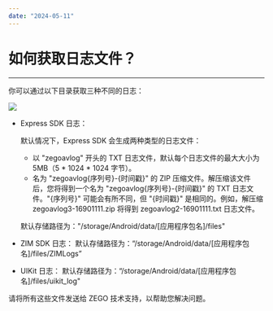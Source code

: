 ```yaml
---
date: "2024-05-11"
---
```

# 如何获取日志文件？

---

你可以通过以下目录获取三种不同的日志：

<Frame width="512" height="auto" caption=""><Frame width="512" height="auto" caption=""><img src="https://doc-media.zego.im/sdk-doc/Pics/zegocloud/call/logs.png" /></Frame></Frame>

* Express SDK 日志：

    默认情况下，Express SDK 会生成两种类型的日志文件：

    * 以 "zegoavlog" 开头的 TXT 日志文件，默认每个日志文件的最大大小为 5MB（5 * 1024 * 1024 字节）。
    * 名为 "zegoavlog{序列号}-{时间戳}" 的 ZIP 压缩文件。解压缩该文件后，您将得到一个名为 "zegoavlog{序列号}-{时间戳}" 的 TXT 日志文件。"{序列号}" 可能会有所不同，但 "{时间戳}" 是相同的。例如，解压缩 zegoavlog3-16901111.zip 将得到 zegoavlog2-16901111.txt 日志文件。

    默认存储路径为："/storage/Android/data/[应用程序包名]/files"


* ZIM SDK 日志：
    默认存储路径为：“/storage/Android/data/[应用程序包名]/files/ZIMLogs” 


* UIKit 日志：
    默认存储路径为：“/storage/Android/data/[应用程序包名]/files/uikit_log"

请将所有这些文件发送给 ZEGO 技术支持，以帮助您解决问题。
